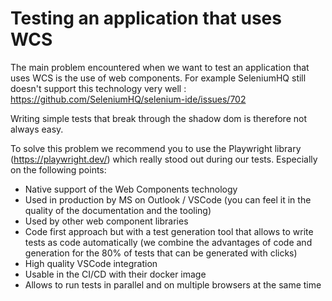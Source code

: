 <Meta title="Documentation/Testing" />

# Testing an application that uses WCS

The main problem encountered when we want to test an application that uses WCS is the use of web components. For example
SeleniumHQ still doesn't support this technology very well : https://github.com/SeleniumHQ/selenium-ide/issues/702

Writing simple tests that break through the shadow dom is therefore not always easy.

To solve this problem we recommend you to use the Playwright library (https://playwright.dev/) which really stood out
during our tests. Especially on the following points:

- Native support of the Web Components technology
- Used in production by MS on Outlook / VSCode (you can feel it in the quality of the documentation and the tooling)
- Used by other web component libraries
- Code first approach but with a test generation tool that allows to write tests as code automatically (we combine the
advantages of code and generation for the 80% of tests that can be generated with clicks)
- High quality VSCode integration
- Usable in the CI/CD with their docker image
- Allows to run tests in parallel and on multiple browsers at the same time



